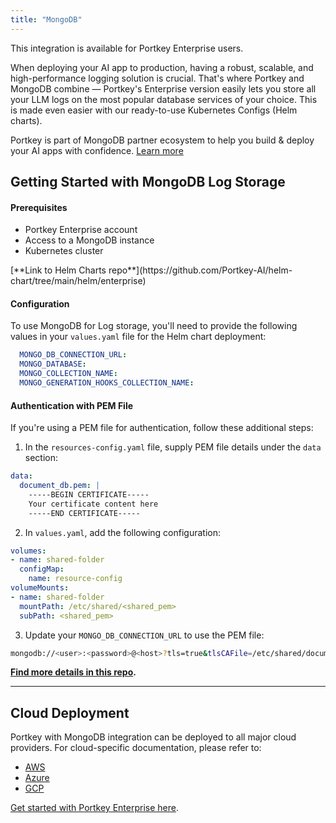 ```yaml
---
title: "MongoDB"
---
```


<Check>
This integration is available for Portkey Enterprise users.
</Check>

When deploying your AI app to production, having a robust, scalable, and high-performance logging solution is crucial. That's where Portkey and MongoDB combine — Portkey's Enterprise version easily lets you store all your LLM logs on the most popular database services of your choice. This is made even easier with our ready-to-use Kubernetes Configs (Helm charts).

Portkey is part of MongoDB partner ecosystem to help you build & deploy your AI apps with confidence. [Learn more](https://cloud.mongodb.com/ecosystem/portkey-ai)
## Getting Started with MongoDB Log Storage

#### Prerequisites

* Portkey Enterprise account
* Access to a MongoDB instance
* Kubernetes cluster

<Check>
[**Link to Helm Charts repo**](https://github.com/Portkey-AI/helm-chart/tree/main/helm/enterprise)
</Check>

#### Configuration

To use MongoDB for Log storage, you'll need to provide the following values in your `values.yaml` file for the Helm chart deployment:

```yaml
  MONGO_DB_CONNECTION_URL:
  MONGO_DATABASE:
  MONGO_COLLECTION_NAME:
  MONGO_GENERATION_HOOKS_COLLECTION_NAME:
```

#### Authentication with PEM File

If you're using a PEM file for authentication, follow these additional steps:

1. In the `resources-config.yaml` file, supply PEM file details under the `data` section:

```yaml
data:
  document_db.pem: |
    -----BEGIN CERTIFICATE-----
    Your certificate content here
    -----END CERTIFICATE-----
```

2. In `values.yaml`, add the following configuration:

```yaml
volumes:
- name: shared-folder
  configMap:
    name: resource-config
volumeMounts:
- name: shared-folder
  mountPath: /etc/shared/<shared_pem>
  subPath: <shared_pem>
```

3. Update your `MONGO_DB_CONNECTION_URL` to use the PEM file:

```sh
mongodb://<user>:<password>@<host>?tls=true&tlsCAFile=/etc/shared/document_db.pem&retryWrites=false
```

[**Find more details in this repo**](https://github.com/Portkey-AI/helm-chart/blob/main/helm/enterprise/README.md)**.**

***

## Cloud Deployment

Portkey with MongoDB integration can be deployed to all major cloud providers. For cloud-specific documentation, please refer to:

* [AWS](/product/enterprise-offering/private-cloud-deployments/aws)
* [Azure](/product/enterprise-offering/private-cloud-deployments/azure)
* [GCP](/product/enterprise-offering/private-cloud-deployments/gcp)

[Get started with Portkey Enterprise here](/product/enterprise-offering).
